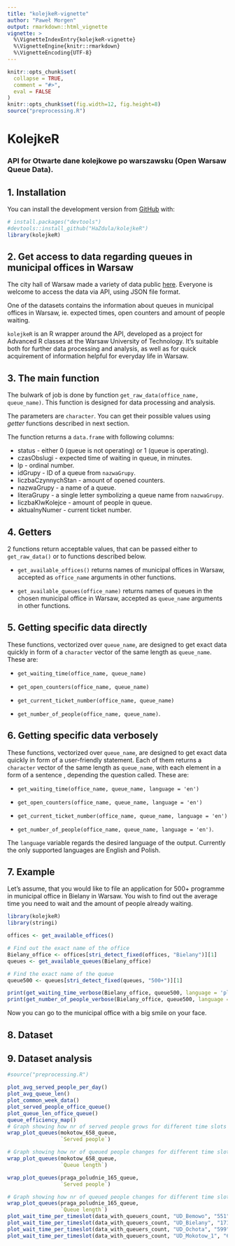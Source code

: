 ```yaml
---
title: "kolejkeR-vignette"
author: "Paweł Morgen"
output: rmarkdown::html_vignette
vignette: >
  %\VignetteIndexEntry{kolejkeR-vignette}
  %\VignetteEngine{knitr::rmarkdown}
  %\VignetteEncoding{UTF-8}
---
```


```r
knitr::opts_chunk$set(
  collapse = TRUE,
  comment = "#>",
  eval = FALSE
)
knitr::opts_chunk$set(fig.width=12, fig.height=8) 
source("preprocessing.R")
```


# KolejkeR

### API for Otwarte dane kolejkowe po warszawsku (Open Warsaw Queue Data).

## 1. Installation

You can install the development version from
[GitHub](https://github.com/) with:

``` r
# install.packages("devtools")
#devtools::install_github("HaZdula/kolejkeR")
library(kolejkeR)
```

## 2. Get access to data regarding queues in municipal offices in Warsaw

The city hall of Warsaw made a variety of data public [here](https://api.um.warszawa.pl). Everyone is welcome to access the data via API, using JSON file format. 

One of the datasets contains the information about queues in municipal offices in Warsaw, ie. expected times, open counters and amount of people waiting. 

`kolejkeR` is an R wrapper around the API, developed as a project for Advanced R classes at the Warsaw University of Technology. It's suitable both for further data processing and analysis, as well as for quick acquirement of information helpful for everyday life in Warsaw.

## 3. The main function

The bulwark of job is done by function `get_raw_data(office_name, queue_name)`. This function is designed for data processing and analysis.

The parameters are `character`. You can get their possible values using *getter* functions described in next section.

The function returns a `data.frame` with following columns:

 *  status - either 0 (queue is not operating) or 1 (queue is operating).
 *  czasObslugi - expected time of waiting in queue, in minutes. 
 *  lp - ordinal number.
 *  idGrupy - ID of a queue from `nazwaGrupy`.
 *  liczbaCzynnychStan - amount of opened counters. 
 *  nazwaGrupy - a name of a queue.
 *  literaGrupy - a single letter symbolizing a queue name from `nazwaGrupy`. 
 *  liczbaKlwKolejce - amount of people in queue.
 *  aktualnyNumer - current ticket number.

## 4. Getters

2 functions return acceptable values, that can be passed either to `get_raw_data()` or to functions described below.

* `get_available_offices()` returns names of municipal offices in Warsaw, accepted as `office_name` arguments in other functions.

* `get_available_queues(office_name)` returns names of queues in the chosen municipal office in Warsaw, accepted as `queue_name` arguments in other functions.

## 5. Getting specific data directly

These functions, vectorized over `queue_name`, are designed to get exact data quickly in form of a `character` vector of the same length as `queue_name`. These are:

* `get_waiting_time(office_name, queue_name)`

* `get_open_counters(office_name, queue_name)`

* `get_current_ticket_number(office_name, queue_name)`

* `get_number_of_people(office_name, queue_name)`.

## 6. Getting specific data verbosely

These functions, vectorized over `queue_name`, are designed to get exact data quickly in form of a user-friendly statement. Each of them returns a `character` vector of the same length as `queue_name`, with each element in a form of a sentence , depending the question called. These are:

* `get_waiting_time(office_name, queue_name, language = 'en')`

* `get_open_counters(office_name, queue_name, language = 'en')`

* `get_current_ticket_number(office_name, queue_name, language = 'en')`

* `get_number_of_people(office_name, queue_name, language = 'en')`.

The `language` variable regards the desired language of the output. Currently the only supported languages are English and Polish.

## 7. Example

Let's assume, that you would like to file an application for 500+ programme in municipal office in Bielany in Warsaw. You wish to find out the average time you need to wait and the amount of people already waiting.

``` r
library(kolejkeR)
library(stringi)

offices <- get_available_offices()

# Find out the exact name of the office
Bielany_office <- offices[stri_detect_fixed(offices, "Bielany")][1]
queues <- get_available_queues(Bielany_office)

# Find the exact name of the queue
queue500 <- queues[stri_detect_fixed(queues, "500+")][1]

print(get_waiting_time_verbose(Bielany_office, queue500, language = 'pl'))
print(get_number_of_people_verbose(Bielany_office, queue500, language = 'pl'))

```
Now you can go to the municipal office with a big smile on your face.

## 8. Dataset

## 9. Dataset analysis

``` r
#source("preprocessing.R")

plot_avg_served_people_per_day()
plot_avg_queue_len()
plot_common_week_data()
plot_served_people_office_queue()
plot_queue_len_office_queue()
queue_efficiency_map()
# Graph showing how nr of served people grows for different time slots and dates
wrap_plot_queues(mokotow_658_queue, 
                 `Served people`)

# Graph showing how nr of queued people changes for different time slots and dates
wrap_plot_queues(mokotow_658_queue, 
                 `Queue length`)

wrap_plot_queues(praga_poludnie_165_queue, 
                 `Served people`)

# Graph showing how nr of queued people changes for different time slots and dates
wrap_plot_queues(praga_poludnie_165_queue, 
                 `Queue length`)
plot_wait_time_per_timeslot(data_with_queuers_count, "UD_Bemowo", "551", "2020-01-13")
plot_wait_time_per_timeslot(data_with_queuers_count, "UD_Bielany", "171", "2020-01-13")
plot_wait_time_per_timeslot(data_with_queuers_count, "UD_Ochota", "599", "2020-12-30")
plot_wait_time_per_timeslot(data_with_queuers_count, "UD_Mokotow_1", "658", "2020-12-30")

```


